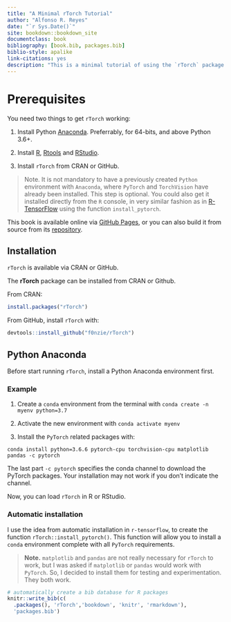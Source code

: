 ```yaml
--- 
title: "A Minimal rTorch Tutorial"
author: "Alfonso R. Reyes"
date: "`r Sys.Date()`"
site: bookdown::bookdown_site
documentclass: book
bibliography: [book.bib, packages.bib]
biblio-style: apalike
link-citations: yes
description: "This is a minimal tutorial of using the `rTorch` package to have fun while doing machine learning. This book was produced with `bookdown`."
---
```


# Prerequisites

You need two things to get `rTorch` working:

1. Install Python [Anaconda](). Preferrably, for 64-bits, and above Python 3.6+.

2. Install [R](), [Rtools]() and [RStudio]().

3. Install `rTorch` from CRAN or GitHub.


> Note. It is not mandatory to have a previously created `Python` environment  with `Anaconda`, where `PyTorch` and `TorchVision` have already been installed. This step is optional. You could also get it installed directly from the `R` console, in very similar fashion as in [R-TensorFlow]() using the function `install_pytorch`.


This book is available online via [GitHub Pages](), or you can also build it from source from its [repository]().


## Installation

`rTorch` is available via CRAN or GitHub.

The **rTorch** package can be installed from CRAN or Github.

From CRAN:

```r
install.packages("rTorch")
```


From GitHub, install `rTorch` with: 

```r
devtools::install_github("f0nzie/rTorch")
```

## Python Anaconda
Before start running `rTorch`, install a Python Anaconda environment first. 

### Example

1. Create a `conda` environment from the terminal with `conda create -n myenv python=3.7`

2. Activate the new environment with `conda activate myenv`

3. Install the `PyTorch` related packages with:  

`conda install python=3.6.6 pytorch-cpu torchvision-cpu matplotlib pandas -c pytorch`

The last part `-c pytorch` specifies the conda channel to download the PyTorch packages. Your installation may not work if you don't indicate the channel.


Now, you can load `rTorch` in R or RStudio.

### Automatic installation
I use the idea from automatic installation in `r-tensorflow`, to create the function `rTorch::install_pytorch()`. This function will allow you to install a `conda` environment complete with all `PyTorch` requirements.


>**Note.** `matplotlib` and `pandas` are not really necessary for `rTorch` to work, but I was asked if `matplotlib` or `pandas` would work with `PyTorch`. So,  I decided to install them for testing and experimentation. They both work.


```r
# automatically create a bib database for R packages
knitr::write_bib(c(
  .packages(), 'rTorch','bookdown', 'knitr', 'rmarkdown'), 
  'packages.bib')
```
